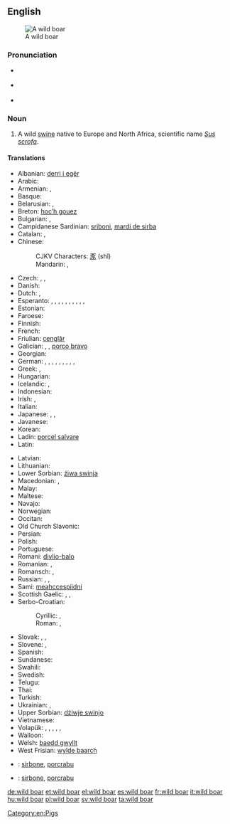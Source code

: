 {{wikipedia}}
==English==
[[Image:Zwijntje.JPG|thumb|A wild boar]]

===Pronunciation===
* {{a|US}} {{IPA|/ˈwaɪld ˈboɹ/}}
* {{a|RP}} {{IPA|/ˈwaɪld ˈbɔː/}}
* {{audio|en-uk-wild boar.ogg|Audio (UK)}}

===Noun===
{{en-noun|sg=[[wild]] [[boar]]}}

# A wild [[swine]] native to Europe and North Africa, scientific name ''[[Sus scrofa]]''.

====Translations====
{{trans-top|''Sus scrofa''}}
* Albanian: [[derri i egër]]
* Arabic: {{t|ar|خنزير بري|m|tr=xanzīr bariyy|sc=Arab}}
* Armenian: {{t-|hy|վայրի խոզ|tr=vayri xoz}}, {{t-|hy|վարազ|tr=varaz}}
* Basque: {{t|eu|basurde}}
* Belarusian: {{t|be|кабан|m|tr=kabán|sc=Cyrl}}, {{t|be|дзік|m|tr=dzik|sc=Cyrl}}
* Breton: [[hoc’h gouez]]
* Bulgarian: {{t|bg|дива свиня|tr=díva svinjá|f}}, {{t|bg|глиган|m|tr=gligan}}
* Campidanese Sardinian: [[sriboni]], [[mardi de sirba]]
* Catalan: {{t|ca|senglar|m}}, {{t|ca|porc senglar|m}}
* Chinese:
*: CJKV Characters: [[豕]] (shǐ)
*: Mandarin: {{t|zh|野豬|sc=Hani}}, {{t|zh|野猪|tr=yězhū|sc=Hani}}
* Czech: {{t-|cs|divočák|m}}, {{t|cs|kanec|m}}, {{t|cs|prase divoké|n}}
* Danish: {{t-|da|vildsvin|c}}
* Dutch: {{t+|nl|everzwijn|n}}, {{t+|nl|wild zwijn|n}}
* Esperanto: {{qualifier|♂♀}} {{t-|eo|apro}}, {{qualifier|♂}} {{t-|eo|virapro}}, {{qualifier|♀}} {{t-|eo|aprino}}, {{qualifier|♂♀ offspring}} {{t-|eo|aprido}}, {{qualifier|♂ offspring}} {{t-|eo|viraprido}}, {{qualifier|♀ offspring}} {{t-|eo|apridino}}, {{qualifier|♂♀}} {{t|eo|sovaĝa porko}}, {{qualifier|♂}} {{t|eo|sovaĝa virporko}},  {{qualifier|♀}} {{t|eo|sovaĝa porkino}},  {{qualifier|♂♀}} {{t|eo|sovaĝa porkido}},  {{qualifier|♂}} {{t|eo|sovaĝa virporkido}} {{qualifier|♀}} {{t|eo|sovaĝa porkidino}}
* Estonian: {{t-|et|metssiga}}
* Faroese: {{t|fo|villsvín}}
* Finnish: {{t-|fi|villisika}}
* French: {{t+|fr|sanglier|m}}
* Friulian: [[cenglâr]]
* Galician: {{t+|gl|xabaril|m|xs=Galician}}, {{t-|gl|xabarín|m|xs=Galician}}, [[porco bravo]] {{m}}
* Georgian: {{t|ka|ქოს­მე­ნი|tr=kosmeni|sc=Geor}}
* German: {{t+|de|Wildschwein|n}}, {{qualifier|collective}} {{t-|de|Wildschweinrudel|n}}, {{t-|de|Wildeber|m}}, {{t-|de|Wildsau|f}}, {{qualifier|from [[DWB]]}} {{t-|de|Bacher|m}}, {{t-|de|Keiler|m}}, {{t-|de|Bache|f}}, {{qualifier|hunting, collective}} {{t-|de|Schwarzwild|n}}, {{qualifier|young offspring}} {{t-|de|Frischling|m}}, {{qualifier|colloquial}} {{t+|de|Schwarzkittel|n}}
* Greek: {{t+|el|κάπρος|m|tr=kápros}}, {{t+|el|αγριογούρουνο|n|tr=agriogúruno}}
* Hungarian: {{t+|hu|vaddisznó}}
* Icelandic: {{t-|is|villisvín|n}}, {{t-|is|villigöltur|m}}
* Indonesian: {{t-|id|babi hutan|xs=Indonesian}}
* Irish: {{t|ga|torc|m}}, {{t|ga|torc allta|m}}
* Italian: {{t+|it|cinghiale|m}}
* Japanese: {{t|ja|野猪|tr=やちょ, yacho|sc=Jpan}}, {{t|ja|猪|tr=いのしし, inoshishi|sc=Jpan}}, {{t|ja|イノシシ|tr=inoshishi|sc=Jpan}}
* Javanese: {{t-|jv|celeng|xs=Javanese}}
* Korean: {{t|ko|멧돼지|tr=metdwaeji}}
* Ladin: [[porcel salvare]]
* Latin: {{t|la|aper|m}}
{{trans-mid}}
* Latvian: {{t|lv|mežacūka}}
* Lithuanian: {{t+|lt|šernas|xs=Lithuanian}}
* Lower Sorbian: [[źiwa swinja]]
* Macedonian: {{t|mk|дива свиња|tr=díva svínja|f}}, {{t-|mk|вепар|m|tr=vépar}}
* Malay: {{t|ms|babi hutan}}
* Maltese: {{t|mt|ħanżir salvaġġ|m}}
* Navajo: {{tø|nv|bisóodi ałchiní}}
* Norwegian: {{t+|no|villsvin|n}}
* Occitan: {{t+|oc|singlar|m|xs=Occitan}}
* Old Church Slavonic: {{tø|cu|вєпрь|m|tr=veprĭ|sc=Cyrs}}
* Persian: {{t|fa|گراز|tr=gerâz|sc=fa-Arab}}
* Polish: {{t+|pl|dzik|m}}
* Portuguese: {{t+|pt|javali|m}}
* Romani: [[divlio-balo]] {{m}}
* Romanian: {{t-|ro|mistreț}}, {{t-|ro|vier}}
* Romansch: {{t|rm|ver|m}}, {{t|rm|portg selvadi|m}}
* Russian: {{t+|ru|кабан|m|tr=kabán}}, {{t+|ru|вепрь|m|tr=véprʹ}}, {{t|ru|дикая свинья|f|tr=díkaja svinʹjá|sc=Cyrl}}
* Sami: [[meahccespiidni]]
* Scottish Gaelic: {{t-|gd|torc|m|xs=Scottish Gaelic}}, {{t-|gd|torc allaidh|m|xs=Scottish Gaelic}}, {{t-|gd|torc fiadhaich|m|xs=Scottish Gaelic}}
* Serbo-Croatian:
*: Cyrillic: {{t|sh|дивљa свиња|f}}, {{t|sh|вепар|m}}
*: Roman: {{t|sh|divlja svinja|f}}, {{t|sh|vepar|m}}
* Slovak: {{t|sk|diviak|m}}, {{t|sk|kanec|m}}, {{t|sk|diviak lesný|m}}
* Slovene: {{t|sl|divji prašič|m}}, {{t+|sl|merjasec|m}}
* Spanish: {{t+|es|jabalí|m}}
* Sundanese: {{t+|su|bagong|xs=Sundanese}}
* Swahili: {{t|sw|jivi}}
* Swedish: {{t+|sv|vildsvin|c}}
* Telugu: {{t+|te|అడవిపంది|tr=adavi-paMdi}}
* Thai: {{t|th|หมูป่า}}
* Turkish: {{t+|tr|yaban domuzu}}
* Ukrainian: {{t|uk|кабан|m|tr=kabán|sc=Cyrl}}, {{t|uk|вепр|m|tr=vepr|sc=Cyrl}}
* Upper Sorbian: [[dźiwje swinjo]]
* Vietnamese: {{t+|vi|lợn rừng|xs=Vietnamese}}
* Volapük: {{qualifier|[[♂]][[♀]]}} {{t+|vo|saglied}}, {{qualifier|♂}} {{t+|vo|hisaglied}}, {{qualifier|♀}} {{t+|vo|jisaglied}}, {{qualifier|♂♀ offspring}} {{t-|vo|sagliedül}}, {{qualifier|♂ offspring}} {{t-|vo|hisagliedül}}, {{qualifier|♀ offspring}} {{t-|vo|jisagliedül}}
* Walloon: {{t|wa|singlé}}
* Welsh: [[baedd gwyllt]]
* West Frisian: [[wylde baarch]]
{{trans-bottom}}

{{checktrans-top}}
* {{ttbc|sdn}}: [[sirbone]], [[porcrabu]] {{m}}
{{trans-mid}}
* {{ttbc|sdc}}: [[sirbone]], [[porcrabu]] {{m}}
{{trans-bottom}}

{{commons}}

[[Category:en:Pigs]]

[[de:wild boar]]
[[et:wild boar]]
[[el:wild boar]]
[[es:wild boar]]
[[fr:wild boar]]
[[it:wild boar]]
[[hu:wild boar]]
[[pl:wild boar]]
[[sv:wild boar]]
[[ta:wild boar]]